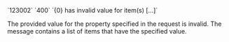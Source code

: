 <tr>
<td>`123002`</td>
<td>`400`</td>
<td>`{0} has invalid value for item(s) [...]`</td>
<td>

The provided value for the property specified in the request is invalid. The message contains a list of items that have the specified value.

</td>
</tr>